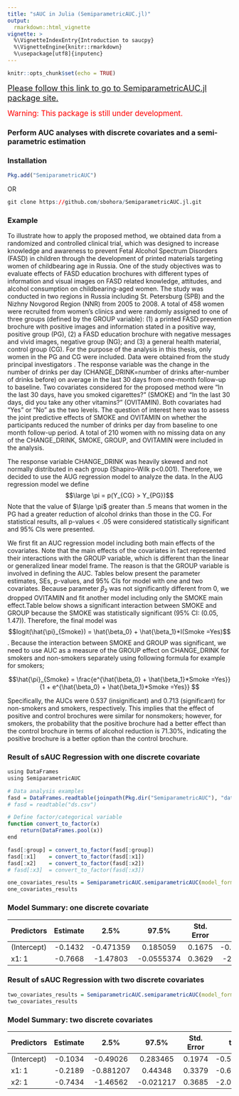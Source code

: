 ```yaml
---
title: "sAUC in Julia (SemiparametricAUC.jl)"
output: 
  rmarkdown::html_vignette
vignette: >
  %\VignetteIndexEntry{Introduction to saucpy}
  %\VignetteEngine{knitr::rmarkdown}
  %\usepackage[utf8]{inputenc}
---
```


```r
knitr::opts_chunk$set(echo = TRUE)
```

<span style="color:black; font-size:130%"><a href = "https://sbohora.github.io/SemiparametricAUC.jl/">Please follow this link to go to SemiparametricAUC.jl package site.</a></span>

<span style="color:red; font-size:120%">Warning: This package is still under development.</span>

### Perform AUC analyses with discrete covariates and a semi-parametric estimation

### Installation
```r
Pkg.add("SemiparametricAUC")
```

OR

```r
git clone https://github.com/sbohora/SemiparametricAUC.jl.git
```

### Example

To illustrate how to apply the proposed method, we obtained data from a randomized and controlled clinical trial, which was designed to increase knowledge and awareness to prevent Fetal Alcohol Spectrum Disorders (FASD) in children through the development of printed materials targeting women of childbearing age in Russia. One of the study objectives was to evaluate effects of FASD education brochures with different types of information and visual images on FASD related knowledge, attitudes, and alcohol consumption on childbearing-aged women. The study was conducted in two regions in Russia including St. Petersburg (SPB) and the Nizhny Novgorod Region (NNR) from 2005 to 2008. A total of 458 women were recruited from women's clinics and were randomly assigned to one of three groups (defined by the GROUP variable): (1) a printed FASD prevention brochure with positive images and information stated in a positive way, positive group (PG), (2) a FASD education brochure with negative messages and vivid images, negative group (NG); and (3) a general health material, control group (CG). For the purpose of the analysis in this thesis, only women in the PG and CG were included. Data were obtained from the study principal investigators . The response variable was the change in the number of drinks per day (CHANGE_DRINK=number of drinks after-number of drinks before) on average in the last 30 days from one-month follow-up to baseline. Two covariates considered for the proposed method were "In the last 30 days, have you smoked cigarettes?" (SMOKE) and  "In the last 30 days, did you take any other vitamins?" (OVITAMIN). Both covariates had "Yes" or "No" as the two levels. The question of interest here was to assess the joint predictive effects of SMOKE and OVITAMIN on whether the participants reduced the number of drinks per day from baseline to one month follow-up period. A total of 210 women with no missing data on any of the CHANGE_DRINK, SMOKE, GROUP, and OVITAMIN were included in the analysis.

The response variable CHANGE_DRINK was heavily skewed and not normally distributed in each group  (Shapiro-Wilk p<0.001). Therefore, we decided to use the AUG regression model to analyze the data.  In the AUG regression model we define
$$\large \pi = p(Y_{CG} > Y_{PG})$$ Note that the value of $\large \pi$ greater than .5 means that women in the PG had a greater reduction of alcohol drinks than those in the CG. For statistical results, all p-values < .05 were considered statistically significant and 95% CIs were presented.

We first fit an AUC regression model including both main effects of the covariates.  Note that the main effects of the covariates in fact represented their interactions with the GROUP variable, which is different than the linear or generalized linear model frame.  The reason is that the GROUP variable is involved in defining the AUC.  Tables below present the parameter estimates, SEs, p-values, and 95% CIs for model with one and two covariates.  Because parameter $\beta_2$ was not significantly different from 0, we dropped OVITAMIN and fit another model including only the SMOKE main effect.Table below shows a significant interaction between SMOKE and GROUP because the SMOKE was statistically significant (95% CI: (0.05, 1.47)). Therefore, the final model was $$logit(\hat{\pi}_{Smoke}) = \hat{\beta_0} + \hat{\beta_1}*I(Smoke =Yes)$$.  Because the interaction between SMOKE and GROUP was significant, we need to use AUC as a measure of the GROUP effect on CHANGE_DRINK for smokers and non-smokers separately using following formula for example for smokers;

$$\hat{\pi}_{Smoke} = \frac{e^{\hat{\beta_0} + \hat{\beta_1}*Smoke =Yes}}{1 + e^{\hat{\beta_0} + \hat{\beta_1}*Smoke =Yes}} $$

Specifically, the AUCs were 0.537 (insignificant) and 0.713 (significant) for non-smokers and smokers, respectively.  This implies that the effect of positive and control brochures were similar for nonsmokers; however, for smokers, the probability that the positive brochure had a better effect than the control brochure in terms of alcohol reduction is 71.30%, indicating the positive brochure is a better option than the control brochure.

### Result of sAUC Regression with one discrete covariate

```r
using DataFrames
using SemiparametricAUC

# Data analysis examples
fasd = DataFrames.readtable(joinpath(Pkg.dir("SemiparametricAUC"), "data/fasd.csv"))
# fasd = readtable("ds.csv")

# Define factor/categorical variable
function convert_to_factor(x)
    return(DataFrames.pool(x))
end

fasd[:group] = convert_to_factor(fasd[:group])
fasd[:x1]    = convert_to_factor(fasd[:x1])
fasd[:x2]    = convert_to_factor(fasd[:x2])
# fasd[:x3]  = convert_to_factor(fasd[:x3])

one_covariates_results = SemiparametricAUC.semiparametricAUC(model_formula = y ~ x1, treatment_group = :group, data = fasd)
one_covariates_results
```



### Model Summary: one discrete covariate

|Predictors    | Estimate |     2.5% |    97.5% | Std. Error | t | _p_ |
|--------------|:-----------:|:----------:|:----------:|:----------:|:----------:|----------:|
|(Intercept)   |-0.1432| -0.471359|   0.185059|    0.1675| -0.8548|  0.392634|
|x1: 1         |-0.7668|  -1.47803 |-0.0555374|    0.3629|  -2.113 |0.0346002|


### Result of sAUC Regression with two discrete covariates

```r
two_covariates_results = SemiparametricAUC.semiparametricAUC(model_formula = y ~ x1 + x2, treatment_group = :group, data = fasd)
two_covariates_results
```

### Model Summary: two discrete covariates
|Predictors    | Estimate |     2.5% |    97.5% | Std. Error | t | _p_ |
|--------------|:-----------:|:----------:|:----------:|:----------:|:----------:|----------:|
|(Intercept) |  -0.1034 | -0.49026 | 0.283465|    0.1974| -0.5238|  0.600387|
|x1: 1     |    -0.2189| -0.881207|   0.44348|    0.3379| -0.6476|  0.517213|
|x2: 1       |  -0.7434 | -1.46562 |-0.021217|    0.3685| -2.0175| 0.0436388|

